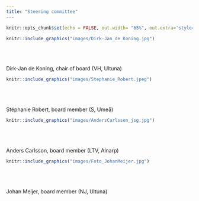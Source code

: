 ```yaml
---
title: "Steering committee"
---
```


```r
knitr::opts_chunk$set(echo = FALSE, out.width= "65%", out.extra='style="float:right; padding:10px"')
```


::: {.floatting}
```r
knitr::include_graphics("images/Dirk-Jan_de_Koning.jpg")
```
<br><br><br>
Dirk-Jan de Koning, chair of board (VH, Ultuna)
:::


::: {.floatting}
```r
knitr::include_graphics("images/Stephanie_Robert.jpeg")
```
<br><br><br>
Stéphanie Robert, board member (S, Umeå)
:::

::: {.floatting}
```r
knitr::include_graphics("images/AndersCarlsson_jsg.jpg")
```
<br><br><br>
Anders Carlsson, board member (LTV, Alnarp)
:::


::: {.floatting}
```r
knitr::include_graphics("images/Foto_JohanMeijer.jpg")
```
<br><br><br>
Johan Meijer, board member (NJ, Ultuna)
:::

